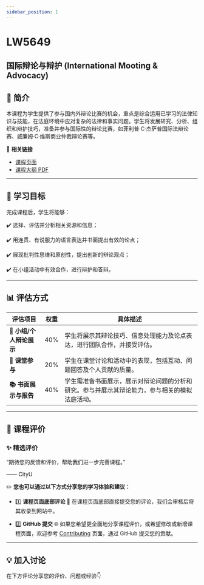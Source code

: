```yaml
---
sidebar_position: 1
---
```


# LW5649
## 国际辩论与辩护 (International Mooting & Advocacy)

## **📘 简介**
本课程为学生提供了参与国内外辩论比赛的机会，重点是综合运用已学习的法律知识与技能，在法庭环境中应对复杂的法律和事实问题。学生将发展研究、分析、组织和辩护技巧，准备并参与国际性的辩论比赛，如菲利普·C·杰萨普国际法辩论赛、威廉姆·C·维斯商业仲裁辩论赛等。

🔗 **相关链接**
- [课程页面](https://www.cityu.edu.hk/catalogue/pg/202425/course/LW5649.htm)
- [课程大纲 PDF](https://www.cityu.edu.hk/catalogue/pg/202425/course/LW5649.pdf)

---

## **🎯 学习目标**

完成课程后，学生将能够：

✔️ 选择、评估并分析相关资源和信息；

✔️ 用连贯、有说服力的语言表达并书面提出有效的论点；

✔️ 展现批判性思维和原创性，提出创新的辩论观点；

✔️ 在小组活动中有效合作，进行辩护和答辩。

---

## **📊 评估方式**

| **评估项目**              | **权重** | **具体描述**                                                                                             |
|--------------------------|---------|---------------------------------------------------------------------------------------------------------|
| **📑 小组/个人辩论展示**    | 40%     | 学生将展示其辩论技巧、信息处理能力及论点表达，进行团队合作，并接受评估。                                           |
| **💬 课堂参与**             | 20%     | 学生在课堂讨论和活动中的表现，包括互动、问题回答及个人贡献的质量。                                                 |
| **📚 书面展示与报告**       | 40%     | 学生需准备书面展示，展示对辩论问题的分析和研究。参与并展示其辩论能力，参与相关的模拟法庭活动。                                     |

---

## **💬 课程评价**

### ✨ **精选评价**
<div className={commentStyles.commentBox}>
    <p className={commentStyles.commentText}>
        “期待您的反馈和评价，帮助我们进一步完善课程。”
    </p>
    <p className={commentStyles.commentAuthor}>—— CityU</p>
</div>

✏️ **您也可以通过以下方式分享您的学习体验和建议：**

- 1️⃣ **课程页面底部评论**
💬 在课程页面底部直接提交您的评论，我们会审核后将其收录到网站中。

- 2️⃣ **GitHub 提交**
🌐 如果您希望更全面地分享课程评价，或希望修改或新增课程页面，欢迎参考 [Contributing](https://penjc.github.io/cityU-navigator/contributing) 页面，通过 GitHub 提交您的贡献。

---

## **💡 加入讨论**

在下方评论分享您的评价、问题或经验👇
<Utterances />
